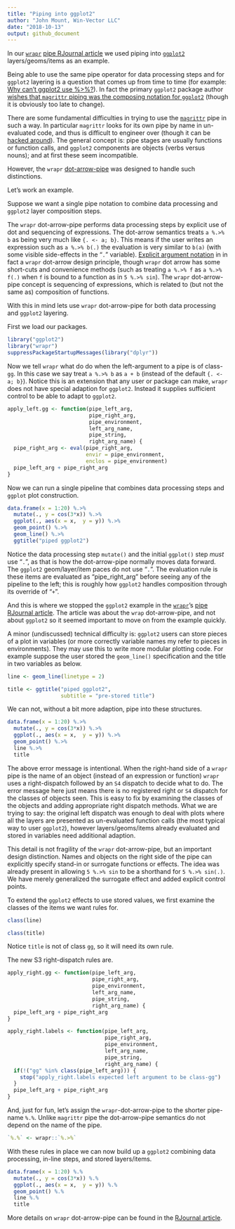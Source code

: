 ```yaml
---
title: "Piping into ggplot2"
author: "John Mount, Win-Vector LLC"
date: "2018-10-13"
output: github_document
---
```


In our [`wrapr`](https://winvector.github.io/wrapr/) [pipe RJournal article](https://journal.r-project.org/archive/2018/RJ-2018-042/index.html) we used piping into [`ggplot2`]( https://CRAN.R-project.org/package=ggplot2)
layers/geoms/items as an example. 

Being able to use the same pipe operator for data processing steps and for `ggplot2` layering is a question that comes up from time to time (for example:  [Why can’t ggplot2 use %>%?](https://community.rstudio.com/t/why-cant-ggplot2-use/4372)).  In fact the primary `ggplot2` package author [wishes that `magrittr` piping was the composing notation for `ggplot2`](https://community.rstudio.com/t/why-cant-ggplot2-use/4372/7) (though it is obviously too late to change).

There are some fundamental difficulties in trying to use the [`magrittr`]( https://CRAN.R-project.org/package=magrittr) pipe in such a way.  In particular `magrittr` looks for its own pipe by name in un-evaluated code, and thus is difficult to engineer over (though it can be [hacked around](https://community.rstudio.com/t/why-cant-ggplot2-use/4372/3)). The general concept is: pipe stages are usually functions or function calls, and `ggplot2` components are objects (verbs versus nouns); and at first these seem incompatible.

However, the `wrapr` [dot-arrow-pipe](https://winvector.github.io/wrapr/reference/dot_arrow.html) was designed to handle such distinctions.

Let's work an example.

Suppose we want a single pipe notation to combine data processing and `ggplot2` layer composition steps.  

The `wrapr` dot-arrow-pipe performs data processing steps by explicit use of dot and sequencing of expressions.  The dot-arrow semantics treats `a %.>% b` as being very much like `{. <- a; b}`.  This means if the user writes an expression such as `a %.>% b(.)` the evaluation is very similar to `b(a)` (with some visible side-effects in the "`.`" variable).  [Explicit argument notation](http://www.win-vector.com/blog/2018/03/r-tip-make-arguments-explicit-in-magrittr-dplyr-pipelines/) in in fact a `wrapr` dot-arrow design principle, though `wrapr` dot arrow has some short-cuts and convenience methods (such as treating `a %.>% f` as `a %.>% f(.)` when `f` is bound to a function as in `5 %.>% sin`).  The `wrapr` dot-arrow-pipe concept is sequencing of expressions, which is related to (but not the same as) composition of functions.

With this in mind lets use `wrapr` dot-arrow-pipe for both data processing and `ggplot2` layering.

First we load our packages.

```r
library("ggplot2")
library("wrapr")
suppressPackageStartupMessages(library("dplyr"))
```

Now we tell `wrapr` what do do when the left-argument to a pipe is of class-`gg`.  In this case we say treat `a %.>% b` as `a + b` (instead of the default `{. <- a; b}`).  Notice this is an extension that any user or package can make, `wrapr` does not have special adaption for `ggplot2`.  Instead it supplies sufficient control to be able to adapt to `ggplot2`.

```r
apply_left.gg <- function(pipe_left_arg,
                          pipe_right_arg,
                          pipe_environment,
                          left_arg_name,
                          pipe_string,
                          right_arg_name) {
  pipe_right_arg <- eval(pipe_right_arg,
                         envir = pipe_environment,
                         enclos = pipe_environment)
  pipe_left_arg + pipe_right_arg 
}
```

Now we can run a single pipeline that combines data processing steps and `ggplot` plot construction.

```r
data.frame(x = 1:20) %.>%
  mutate(., y = cos(3*x)) %.>%
  ggplot(., aes(x = x,  y = y)) %.>%
  geom_point() %.>%
  geom_line() %.>%
  ggtitle("piped ggplot2")
```

Notice the data processing step `mutate()` and the initial `ggplot()` step *must* use "`.`", as that is how the dot-arrow-pipe normally moves data forward.  The `ggplot2` geom/layer/item paces do not use "`.`".  The evaluation rule is these items are evaluated as "pipe_right_arg" before seeing any of the pipeline to the left; this is roughly how `ggplot2` handles composition through its override of "`+`".

And this is where we stopped the `ggplot2` example in the [`wrapr`](https://winvector.github.io/wrapr/)'s [pipe RJournal article](https://journal.r-project.org/archive/2018/RJ-2018-042/index.html).  The article was about the `wrap` dot-arrow-pipe, and not about `ggplot2` so it seemed important to move on from the example quickly.

A minor (undiscussed) technical difficulty is: `ggplot2` users can store pieces of a plot in variables (or more correctly variable names my refer to pieces in environments).  They may use this to write more modular plotting code.  For example suppose the user stored the `geom_line()` specification and the title in two variables as below.

```r
line <- geom_line(linetype = 2)

title <- ggtitle("piped ggplot2",
                 subtitle = "pre-stored title")
```

We can not, without a bit more adaption, pipe into these structures.

```r
data.frame(x = 1:20) %.>%
  mutate(., y = cos(3*x)) %.>%
  ggplot(., aes(x = x,  y = y)) %.>%
  geom_point() %.>%
  line %.>%
  title
```

The above error message is intentional.  When the right-hand side of a `wrapr` pipe is the name of an object (instead of an expression or function) `wrapr` uses a right-dispatch followed by an `S4` dispatch to decide what to do.  The error message here just means there is no registered right or `S4` dispatch for the classes of objects seen.  This is easy to fix by examining the classes of the objects and adding appropriate right dispatch methods.  What we are trying to say: the original left dispatch was enough to deal with plots where all the layers are presented as un-evaluated function calls (the most typical way to user `ggplot2`), however layers/geoms/items already evaluated and stored in variables need additional adaption.

This detail is not fragility of the `wrapr` dot-arrow-pipe, but an important design distinction. Names and objects on the right side of the pipe can explicitly specify stand-in or surrogate functions or effects.  The idea was already present in allowing `5 %.>% sin` to be a shorthand for `5 %.>% sin(.)`.  We have merely generalized the surrogate effect and added explicit control points. 

To extend the `ggplot2` effects to use stored values, we first examine the classes of the items we want rules for.

```r
class(line)

class(title)
```

Notice `title` is not of class `gg`, so it will need its own rule.

The new S3 right-dispatch rules are.

```r
apply_right.gg <- function(pipe_left_arg,
                           pipe_right_arg,
                           pipe_environment,
                           left_arg_name,
                           pipe_string,
                           right_arg_name) {
  pipe_left_arg + pipe_right_arg 
}

apply_right.labels <- function(pipe_left_arg,
                               pipe_right_arg,
                               pipe_environment,
                               left_arg_name,
                               pipe_string,
                               right_arg_name) {
  if(!("gg" %in% class(pipe_left_arg))) {
    stop("apply_right.labels expected left argument to be class-gg")
  }
  pipe_left_arg + pipe_right_arg 
}
```

And, just for fun, let's assign the `wrapr`-dot-arrow-pipe to the shorter pipe-name `%.%`.  Unlike `magrittr` pipe the dot-arrow-pipe semantics do not depend on the name of the pipe.

```r
`%.%` <- wrapr::`%.>%`
```


With these rules in place we can now build up a `ggplot2` combining data processing, in-line steps, and stored layers/items.

```r
data.frame(x = 1:20) %.%
  mutate(., y = cos(3*x)) %.%
  ggplot(., aes(x = x,  y = y)) %.%
  geom_point() %.%
  line %.%
  title
```

More details on `wrapr` dot-arrow-pipe can be found in the [RJournal article](https://journal.r-project.org/archive/2018/RJ-2018-042/index.html).

